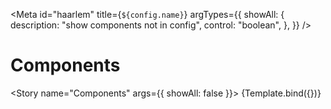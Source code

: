 
<Meta
  id="haarlem"
  title={`${config.name}`}
  argTypes={{
    showAll: {
      description: "show components not in config",
      control: "boolean",
    },
  }}
/>


# Components

<Story name="Components" args={{ showAll: false }}>
  {Template.bind({})}
</Story>

<ArgsTable story="Components" />
